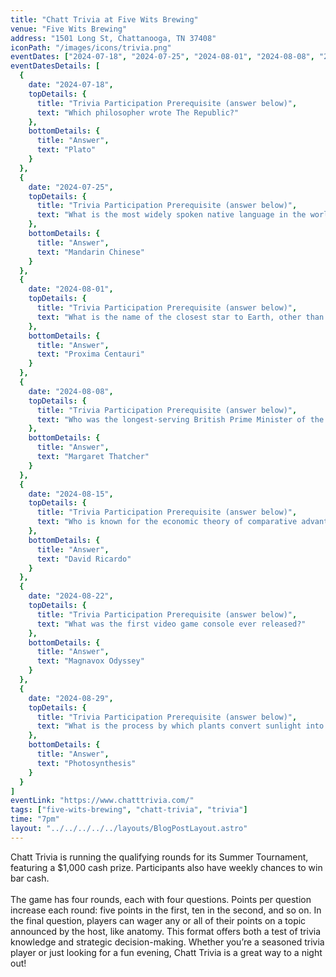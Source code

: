 ```yaml
---
title: "Chatt Trivia at Five Wits Brewing"
venue: "Five Wits Brewing"
address: "1501 Long St, Chattanooga, TN 37408"
iconPath: "/images/icons/trivia.png"
eventDates: ["2024-07-18", "2024-07-25", "2024-08-01", "2024-08-08", "2024-08-15", "2024-08-22", "2024-08-29"]
eventDatesDetails: [
  {
    date: "2024-07-18", 
    topDetails: {
      title: "Trivia Participation Prerequisite (answer below)", 
      text: "Which philosopher wrote The Republic?"
    },
    bottomDetails: {
      title: "Answer", 
      text: "Plato"
    }
  },
  {
    date: "2024-07-25", 
    topDetails: {
      title: "Trivia Participation Prerequisite (answer below)", 
      text: "What is the most widely spoken native language in the world?"
    },
    bottomDetails: {
      title: "Answer", 
      text: "Mandarin Chinese"
    }
  },
  {
    date: "2024-08-01", 
    topDetails: {
      title: "Trivia Participation Prerequisite (answer below)", 
      text: "What is the name of the closest star to Earth, other than the Sun?"
    },
    bottomDetails: {
      title: "Answer", 
      text: "Proxima Centauri"
    }
  },
  {
    date: "2024-08-08", 
    topDetails: {
      title: "Trivia Participation Prerequisite (answer below)", 
      text: "Who was the longest-serving British Prime Minister of the 20th century?"
    },
    bottomDetails: {
      title: "Answer", 
      text: "Margaret Thatcher"
    }
  },
  {
    date: "2024-08-15", 
    topDetails: {
      title: "Trivia Participation Prerequisite (answer below)", 
      text: "Who is known for the economic theory of comparative advantage?"
    },
    bottomDetails: {
      title: "Answer", 
      text: "David Ricardo"
    }
  },
  {
    date: "2024-08-22", 
    topDetails: {
      title: "Trivia Participation Prerequisite (answer below)", 
      text: "What was the first video game console ever released?"
    },
    bottomDetails: {
      title: "Answer", 
      text: "Magnavox Odyssey"
    }
  },
  {
    date: "2024-08-29", 
    topDetails: {
      title: "Trivia Participation Prerequisite (answer below)", 
      text: "What is the process by which plants convert sunlight into chemical energy?"
    },
    bottomDetails: {
      title: "Answer", 
      text: "Photosynthesis"
    }
  }
]
eventLink: "https://www.chatttrivia.com/"
tags: ["five-wits-brewing", "chatt-trivia", "trivia"]
time: "7pm"
layout: "../../../../../layouts/BlogPostLayout.astro"
---
```


<div className="pt-8">
  Chatt Trivia is running the qualifying rounds for its Summer Tournament, featuring a $1,000 cash prize. Participants also have weekly chances to win bar cash.
  <br /><br />
  The game has four rounds, each with four questions. Points per question increase each round: five points in the first, ten in the second, and so on. In the final question, players can wager any or all of their points on a topic announced by the host, like anatomy. This format offers both a test of trivia knowledge and strategic decision-making. Whether you’re a seasoned trivia player or just looking for a fun evening, Chatt Trivia is a great way to a night out!
</div>
